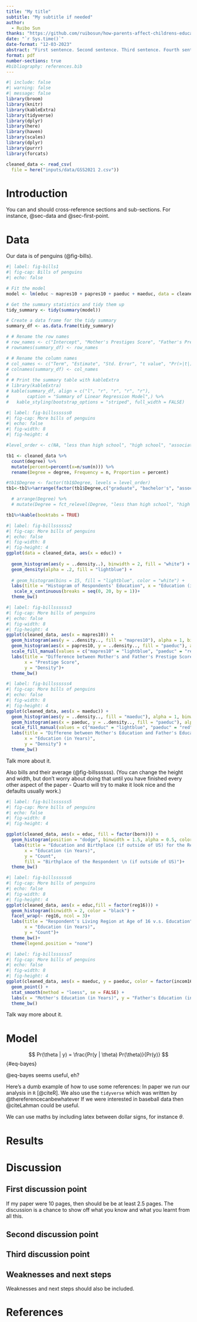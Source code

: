 ```yaml
---
title: "My title"
subtitle: "My subtitle if needed"
author: 
  - Ruibo Sun
thanks: "https://github.com/ruibosun/how-parents-affect-childrens-education"
date: "`r Sys.time()`"
date-format: "12-03-2023"
abstract: "First sentence. Second sentence. Third sentence. Fourth sentence."
format: pdf
number-sections: true
#bibliography: references.bib
---
```


```r
#| include: false
#| warning: false
#| message: false
library(broom)
library(knitr)
library(kableExtra)
library(tidyverse)
library(dplyr)
library(here)
library(haven)
library(scales)
library(dplyr)
library(purrr)
library(forcats)
```

```r
cleaned_data <- read_csv(
  file = here("inputs/data/GSS2021 2.csv"))
```


# Introduction

You can and should cross-reference sections and sub-sections. For instance, @sec-data and @sec-first-point. 



# Data {#sec-data}

Our data is of penguins (@fig-bills).

```r
#| label: fig-bills1
#| fig-cap: Bills of penguins
#| echo: false

# Fit the model
model <- lm(educ ~ mapres10 + papres10 + paeduc + maeduc, data = cleaned_data)

# Get the summary statistics and tidy them up
tidy_summary <- tidy(summary(model))

# Create a data frame for the tidy summary
summary_df <- as.data.frame(tidy_summary)

# # Rename the row names
# row_names <- c("Intercept", "Mother's Prestiges Score", "Father's Prestiges Score", "Father's Education", "Mother's Education")
# rownames(summary_df) <- row_names

# # Rename the column names
# col_names <- c("Term", "Estimate", "Std. Error", "t value", "Pr(>|t|)")
# colnames(summary_df) <- col_names
# 
# # Print the summary table with kableExtra
# library(kableExtra)
# kable(summary_df, align = c("l", "r", "r", "r", "r"), 
#       caption = "Summary of Linear Regression Model",) %>%
#   kable_styling(bootstrap_options = "striped", full_width = FALSE)

```
```r
#| label: fig-billssssss0
#| fig-cap: More bills of penguins
#| echo: false
#| fig-width: 8
#| fig-height: 4

#level_order <- c(NA, "less than high school", "high school", "associate/junior college", "bachelor's", "graduate")

tb1 <- cleaned_data %>% 
  count(degree) %>% 
  mutate(percent=percent(x=n/sum(n))) %>% 
  rename(Degree = degree, Frequency = n, Proportion = percent)

#tb1$Degree <- factor(tb1$Degree, levels = level_order)
tb1<-tb1%>%arrange(factor(tb1$Degree,c("graduate", "bachelor's", "associate/junior college", "high school", "less than high school", NA)))

  # arrange(Degree) %>% 
  # mutate(Degree = fct_relevel(Degree, "less than high school", "high school", "associate/junior college", "bachelor's", "graduate", .missing = "NA"))

tb1%>%kable(booktabs = TRUE)
```

```r
#| label: fig-billssssss2
#| fig-cap: More bills of penguins
#| echo: false
#| fig-width: 8
#| fig-height: 4
ggplot(data = cleaned_data, aes(x = educ)) +
  
  geom_histogram(aes(y = ..density..), binwidth = 2, fill = "white") +
  geom_density(alpha = .2, fill = "lightblue") +
  
  # geom_histogram(bins = 15, fill = "lightblue", color = "white") +
  labs(title = "Histogram of Respondents' Education", x = "Education (in Years)", y = "Desensity") +
   scale_x_continuous(breaks = seq(0, 20, by = 1))+
  theme_bw()
```

```r
#| label: fig-billssssss3
#| fig-cap: More bills of penguins
#| echo: false
#| fig-width: 8
#| fig-height: 4
ggplot(cleaned_data, aes(x = mapres10)) +
  geom_histogram(aes(y = ..density.., fill = "mapres10"), alpha = 1, binwidth = 2,color = "black") +
  geom_histogram(aes(x = papres10, y = ..density.., fill = "paeduc"), alpha = 0.4, binwidth = 2,color = "black") +
  scale_fill_manual(values = c("mapres10" = "lightblue", "paeduc" = "red"), name = "Variables") +
  labs(title = "Difference between Mother's and Father's Prestige Score",
       x = "Prestige Score",
       y = "Density")+
  theme_bw()
```

```r
#| label: fig-billssssss4
#| fig-cap: More bills of penguins
#| echo: false
#| fig-width: 8
#| fig-height: 4
ggplot(cleaned_data, aes(x = maeduc)) +
  geom_histogram(aes(y = ..density.., fill = "maeduc"), alpha = 1, binwidth = 1, color = "black") +
  geom_histogram(aes(x = paeduc, y = ..density.., fill = "paeduc"), alpha = 0.4, binwidth = 1, color = "black") +
  scale_fill_manual(values = c("maeduc" = "lightblue", "paeduc" = "red"), name = "Variables") +
  labs(title = "Differene between Mother's Education and Father's Education",
       x = "Education (in Years)",
       y = "Density") +
  theme_bw()
```


Talk more about it.

Also bills and their average (@fig-billssssss). (You can change the height and width, but don't worry about doing that until you have finished every other aspect of the paper - Quarto will try to make it look nice and the defaults usually work.)

```r
#| label: fig-billssssss5
#| fig-cap: More bills of penguins
#| echo: false
#| fig-width: 8
#| fig-height: 4

ggplot(cleaned_data, aes(x = educ, fill = factor(born))) +
  geom_histogram(position = "dodge", binwidth = 1.5, alpha = 0.5, color = "black")+
   labs(title = "Education and Birthplace (if outside of US) for the Respondent",
       x = "Education (in Years)",
       y = "Count",
       fill = "Birthplace of the Respondent \n (if outside of US)")+
  theme_bw()
```

```r
#| label: fig-billssssss6
#| fig-cap: More bills of penguins
#| echo: false
#| fig-width: 8
#| fig-height: 4
ggplot(cleaned_data, aes(x = educ,fill = factor(reg16))) +
  geom_histogram(binwidth = 2, color = "black") +
  facet_wrap(~ reg16, ncol = 3)+
  labs(title = "Respondent's Living Region at Age of 16 v.s. Education",
       x = "Education (in Years)",
       y = "Count")+
  theme_bw()+
  theme(legend.position = "none")
```


```r
#| label: fig-billssssss7
#| fig-cap: More bills of penguins
#| echo: false
#| fig-width: 8
#| fig-height: 4
ggplot(cleaned_data, aes(x = maeduc, y = paeduc, color = factor(incom16))) +
  geom_point() +
  stat_smooth(method = "loess", se = FALSE) +
  labs(x = "Mother's Education (in Years)", y = "Father's Education (in Years)", color = "Family Income")+
  theme_bw()
```



Talk way more about it. 



# Model

$$
Pr(\theta | y) = \frac{Pr(y | \theta) Pr(\theta)}{Pr(y)}
$$ {#eq-bayes}

@eq-bayes seems useful, eh?

Here's a dumb example of how to use some references: In paper we run our analysis in `R` [@citeR]. We also use the `tidyverse` which was written by @thereferencecanbewhatever If we were interested in baseball data then @citeLahman could be useful. 

We can use maths by including latex between dollar signs, for instance $\theta$.


# Results

# Discussion

## First discussion point {#sec-first-point}

If my paper were 10 pages, then should be be at least 2.5 pages. The discussion is a chance to show off what you know and what you learnt from all this. 

## Second discussion point

## Third discussion point

## Weaknesses and next steps

Weaknesses and next steps should also be included.


\newpage


# References


